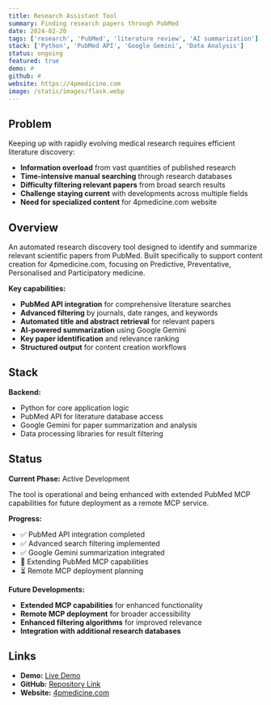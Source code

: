 ```yaml
---
title: Research Assistant Tool
summary: Finding research papers through PubMed
date: 2024-02-20
tags: ['research', 'PubMed', 'literature review', 'AI summarization']
stack: ['Python', 'PubMed API', 'Google Gemini', 'Data Analysis']
status: ongoing
featured: true
demo: #
github: #
website: https://4pmedicine.com
image: /static/images/flask.webp
---
```


## Problem

Keeping up with rapidly evolving medical research requires efficient literature discovery:

- **Information overload** from vast quantities of published research
- **Time-intensive manual searching** through research databases
- **Difficulty filtering relevant papers** from broad search results
- **Challenge staying current** with developments across multiple fields
- **Need for specialized content** for 4pmedicine.com website

## Overview

An automated research discovery tool designed to identify and summarize relevant scientific papers from PubMed. Built specifically to support content creation for 4pmedicine.com, focusing on Predictive, Preventative, Personalised and Participatory medicine.

**Key capabilities:**

- **PubMed API integration** for comprehensive literature searches
- **Advanced filtering** by journals, date ranges, and keywords
- **Automated title and abstract retrieval** for relevant papers
- **AI-powered summarization** using Google Gemini
- **Key paper identification** and relevance ranking
- **Structured output** for content creation workflows

## Stack

**Backend:**

- Python for core application logic
- PubMed API for literature database access
- Google Gemini for paper summarization and analysis
- Data processing libraries for result filtering

## Status

**Current Phase:** Active Development

The tool is operational and being enhanced with extended PubMed MCP capabilities for future deployment as a remote MCP service.

**Progress:**

- ✅ PubMed API integration completed
- ✅ Advanced search filtering implemented
- ✅ Google Gemini summarization integrated
- 🔄 Extending PubMed MCP capabilities
- ⏳ Remote MCP deployment planning

**Future Developments:**

- **Extended MCP capabilities** for enhanced functionality
- **Remote MCP deployment** for broader accessibility
- **Enhanced filtering algorithms** for improved relevance
- **Integration with additional research databases**

## Links

- **Demo:** [Live Demo](#)
- **GitHub:** [Repository Link](#)
- **Website:** [4pmedicine.com](https://4pmedicine.com)
